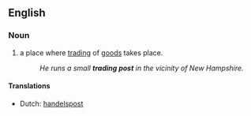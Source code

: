 ==English==
{{wikipedia}}

===Noun===
{{en-noun}}
#a place where [[trading]] of [[goods]] takes place.
#:''He runs a small '''trading post''' in the vicinity of New Hampshire.''

====Translations====
* Dutch: [[handelspost]] {{c}}